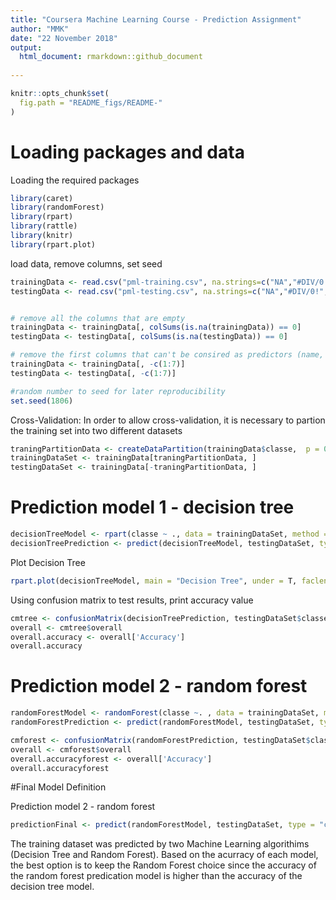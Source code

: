 ---
title: "Coursera Machine Learning Course - Prediction Assignment"
author: "MMK"
date: "22 November 2018"
output:
  html_document: rmarkdown::github_document
  
---

```{r, echo = FALSE}
knitr::opts_chunk$set(
  fig.path = "README_figs/README-"
)
```

# Loading packages and data


Loading the required packages
```{r message = FALSE, warning = FALSE}
library(caret)
library(randomForest)
library(rpart)
library(rattle)
library(knitr)
library(rpart.plot)
```

load data, remove columns, set seed 
```{r}
trainingData <- read.csv("pml-training.csv", na.strings=c("NA","#DIV/0!", ""))
testingData <- read.csv("pml-testing.csv", na.strings=c("NA","#DIV/0!", ""))


# remove all the columns that are empty
trainingData <- trainingData[, colSums(is.na(trainingData)) == 0]
testingData <- testingData[, colSums(is.na(testingData)) == 0]

# remove the first columns that can't be consired as predictors (name, timestamps, etc...) 
trainingData <- trainingData[, -c(1:7)]
testingData <- testingData[, -c(1:7)]

#random number to seed for later reproducibility
set.seed(1806)
```



Cross-Validation: In order to allow cross-validation, it is necessary to partion the training set into two different datasets

```{r}
traningPartitionData <- createDataPartition(trainingData$classe,  p = 0.7, list = F)
trainingDataSet <- trainingData[traningPartitionData, ]
testingDataSet <- trainingData[-traningPartitionData, ]
```



# Prediction model 1 - decision tree

```{r}
decisionTreeModel <- rpart(classe ~ ., data = trainingDataSet, method = "class")
decisionTreePrediction <- predict(decisionTreeModel, testingDataSet, type = "class")
```

Plot Decision Tree

```{r message = FALSE, warning = FALSE}
rpart.plot(decisionTreeModel, main = "Decision Tree", under = T, faclen = 0)
```

Using confusion matrix to test results, print accuracy value

```{r}
cmtree <- confusionMatrix(decisionTreePrediction, testingDataSet$classe)
overall <- cmtree$overall
overall.accuracy <- overall['Accuracy'] 
overall.accuracy 
```



# Prediction model 2 - random forest

```{r}
randomForestModel <- randomForest(classe ~. , data = trainingDataSet, method = "class")
randomForestPrediction <- predict(randomForestModel, testingDataSet, type = "class")
```

```{r}
cmforest <- confusionMatrix(randomForestPrediction, testingDataSet$classe)
overall <- cmforest$overall
overall.accuracyforest <- overall['Accuracy'] 
overall.accuracyforest 
```

#Final Model Definition



Prediction model 2 - random forest

```{r}
predictionFinal <- predict(randomForestModel, testingDataSet, type = "class")
```


The training dataset was predicted by two Machine Learning algorithims (Decision Tree and Random Forest). Based on the acurracy of each model, the best option is to keep the Random Forest choice since the accuracy of the random forest predication model is higher than the accuracy of the decision tree model. 



















